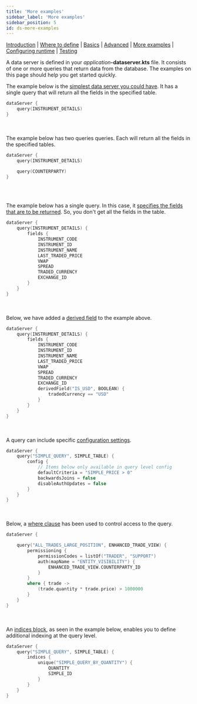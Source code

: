 ```yaml
---
title: 'More examples'
sidebar_label: 'More examples'
sidebar_position: 5
id: ds-more-examples
---
```



[Introduction](/creating-applications/defining-your-application/user-interface/data-servers/data-servers/) | [Where to define](/creating-applications/defining-your-application/user-interface/data-servers/ds-where-to-define/) | [Basics](/creating-applications/defining-your-application/user-interface/data-servers/ds-technical-details/) |  [Advanced](/creating-applications/defining-your-application/user-interface/data-servers/ds-advanced-technical-details/) | [More examples](/creating-applications/defining-your-application/user-interface/data-servers/ds-more-examples/) | [Configuring runtime](/creating-applications/defining-your-application/user-interface/data-servers/ds-configure-runtime/) | [Testing](/creating-applications/defining-your-application/user-interface/data-servers/ds-testing/)

A data server is defined in your _application_**-dataserver.kts** file.  It consists of one or more queries that return data from the database. The examples on this page should help you get started quickly.

The example below is the [simplest data server you could have](/creating-applications/defining-your-application/user-interface/data-servers/ds-technical-details/#the-simplest-possible-definition). It has a single query that will return all the fields in the specified table.


```kotlin
dataServer {
    query(INSTRUMENT_DETAILS)
}

```


&nbsp;  
&nbsp;  
The example below has two queries queries. Each will return all the fields in the specified tables. 

```kotlin
dataServer {
    query(INSTRUMENT_DETAILS)

    query(COUNTERPARTY)
}
```


&nbsp;  
&nbsp;  

The example below has a single query. In this case, it [specifies the fields that are to be returned](/creating-applications/defining-your-application/user-interface/data-servers/ds-technical-details/#specifying-fields). So, you don't get all the fields in the table.

```kotlin
dataServer {
    query(INSTRUMENT_DETAILS) {
        fields {
            INSTRUMENT_CODE
            INSTRUMENT_ID
            INSTRUMENT_NAME
            LAST_TRADED_PRICE
            VWAP
            SPREAD
            TRADED_CURRENCY
            EXCHANGE_ID
        }
    }
}
```

 
&nbsp;  
&nbsp;  
Below, we have added a [derived field](/creating-applications/defining-your-application/user-interface/data-servers/ds-technical-details/#derived-fields) to the example above.  
```kotlin
dataServer {
    query(INSTRUMENT_DETAILS) {
        fields {
            INSTRUMENT_CODE
            INSTRUMENT_ID
            INSTRUMENT_NAME
            LAST_TRADED_PRICE
            VWAP
            SPREAD
            TRADED_CURRENCY
            EXCHANGE_ID
            derivedField("IS_USD", BOOLEAN) {
                tradedCurrency == "USD"
            }
        }
    }
}
```
&nbsp;  
&nbsp;  
A query can include specific [configuration settings](/creating-applications/defining-your-application/user-interface/data-servers/ds-technical-details/#configuration-settings).


```kotlin
dataServer {
    query("SIMPLE_QUERY", SIMPLE_TABLE) {
        config {
            // Items below only available in query level config
            defaultCriteria = "SIMPLE_PRICE > 0"
            backwardsJoins = false
            disableAuthUpdates = false
        }
    }
}
```


&nbsp;  
&nbsp;  
Below, a [where clause](/creating-applications/defining-your-application/user-interface/data-servers/ds-technical-details/#where-clauses) has been used to control access to the query. 
```kotlin
dataServer {

    query("ALL_TRADES_LARGE_POSITION", ENHANCED_TRADE_VIEW) {
        permissioning {
            permissionCodes = listOf("TRADER", "SUPPORT")
            auth(mapName = "ENTITY_VISIBILITY") {
                ENHANCED_TRADE_VIEW.COUNTERPARTY_ID
            }
        }
        where { trade -> 
            (trade.quantity * trade.price) > 1000000 
        }
    }
}
```


&nbsp;  
&nbsp;  
An [indices block](/creating-applications/defining-your-application/user-interface/data-servers/ds-technical-details/#indices), as seen in the example below, enables you to define additional indexing at the query level.

```kotlin
dataServer {
    query("SIMPLE_QUERY", SIMPLE_TABLE) {
        indices {
            unique("SIMPLE_QUERY_BY_QUANTITY") {
                QUANTITY
                SIMPLE_ID
            }
        }
    }
}
```
&nbsp;  

